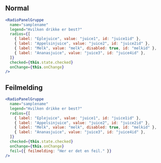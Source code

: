 
## Normal

<Example>
  <RadioPanelGruppeExample name="example-1" />
</Example>

```jsx
<RadioPanelGruppe
  name="samplename"
  legend="Hvilken drikke er best?"
  radios={[
    { label: "Eplejuice", value: "juice1", id: "juice1id" },
    { label: "Appelsinjuice", value: "juice2", id: "juice2id" },
    { label: "Melk", value: "melk", disabled: true, id: "melkid" },
    { label: "Ananasjuice", value: "juice3", id: "juice4id" },
  ]}
  checked={this.state.checked}
  onChange={this.onChange}
/>
```

## Feilmelding

<Example>
  <RadioPanelGruppeExample name="example-2" feil={true} />
</Example>

```jsx
<RadioPanelGruppe
  name="samplename"
  legend="Hvilken drikke er best?"
  radios={[
    { label: "Eplejuice", value: "juice1", id: "juice1id" },
    { label: "Appelsinjuice", value: "juice2", id: "juice2id" },
    { label: "Melk", value: "melk", disabled: true, id: "melkid" },
    { label: "Ananasjuice", value: "juice3", id: "juice4id" },
  ]}
  checked={this.state.checked}
  onChange={this.onChange}
  feil={{ feilmelding: "Her er det en feil." }}
/>
```
